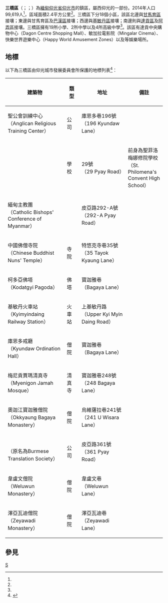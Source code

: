{{Infobox settlement
|name = 三橋區
|native_name = {{lang|my|စမ်းချောင်းမြို့နယ်}}
|settlement_type = [[仰光市|仰光市]]鎮區
|image_skyline = 
|image_map = Sanchaung Township.svg
|mapsize = 
|map_caption = 三橋區在仰光市的位置
|pushpin_label_position = bottom
|pushpin_map = 
|pushpin_map_caption = 
|seat = 
|seat_type = 
|subdivision_type = 國家
|subdivision_name = {{flag|Burma}}
|subdivision_type1 = [[缅甸行政区划|省邦]]
|subdivision_name1 = [[仰光省|仰光省]]
|subdivision_type3 = 市
|subdivision_name3 = [[仰光市|仰光市]]
|subdivision_type4 = 鎮區
|subdivision_name4 = '''三橋區'''
|area_total_km2 = 2.4
|population_footnotes =<ref name="citypopulation">[http://www.citypopulation.de/php/myanmar-admin.php MYANMAR: Administrative Division] {{Wayback|url=http://www.citypopulation.de/php/myanmar-admin.php |date=20151117024737 }}. Citypopulation. 2015-12-01</ref>
|population = 99,619
|population_as_of = 2014
|population_density_km2 = 41,507.92
|coordinates_display = inline,title
|coordinates_region = MM
|latNS = N
|latd = 16
|latm = 48
|lats = 23
|longEW = E
|longd = 96
|longm = 08
|longs = 06
|elevation_ft = 
|elevation_m = 
|timezone = [[Myanmar_Standard_Time|MST]]
|utc_offset = +6:30
|postal_code = 11111
|area_code = 1（行動電話：80、99）<ref>{{cite web | url=http://en.18dao.net/Area_Code/Myanmar | title=Myanmar Area Codes | access-date=2015-12-01 | archive-url=https://web.archive.org/web/20091201164116/http://en.18dao.net/Area_Code/Myanmar | archive-date=2009-12-01 | dead-url=yes }}</ref>
|website =
|footnotes = YCDC<ref name=yc>{{Cite web | url=http://www.yangoncity.com.mm/maps/townships_pro.asp?tname=Sanchaung | title=Sanchaung Township | publisher=Yangon City Development Committee | accessdate=2009-03-15 | deadurl=yes | archiveurl=https://web.archive.org/web/20111002033452/http://www.yangoncity.com.mm/maps/townships_pro.asp?tname=sanchaung | archivedate=2011-10-02 }}</ref>
}}

'''三橋區'''（{{lang-my|စမ်းချောင်းမြို့နယ်}}；{{IPA-my|sáɴdʑáʊɴ mjo̰nɛ̀|pron}}；{{lang-en|Sanchaung Township}}）為[[緬甸|緬甸]][[仰光省|仰光省]][[仰光市|仰光市]]的鎮區，屬西仰光的一部份。2014年人口99,619人<ref name=citypopulation/>，區域面積2.4平方公里<ref name=citypopulation/>。三橋區下分18個小區，該區北邊與[[甘馬育區|甘馬育區]]接壤；東邊與甘馬育區及[[巴漢區|巴漢區]]接壤；西邊與[[基敏丹區|基敏丹區]]接壤；南邊則與[[達貢區|達貢區]]及[[阿弄區|阿弄區]]接壤。三橋區擁有19所小學、2所中學以及4所高級中學<ref name=yc/>。該區有達貢中央購物中心（Dagon Centre Shopping Mall）、敏加拉電影院（Mingalar Cinema）、快樂世界遊樂中心（Happy World Amusement Zones）以及{{link-en|仰光人民公園|People's Square and Park}}等娛樂場所。

==地標==
以下為三橋區由仰光城市發展委員會所保護的地標列表<ref name=mt>{{Cite journal |url=http://www.myanmar.gov.mm/myanmartimes/no87/New/14.htm |title=Special Reports: Heritage List |publisher=The Myanmar Times |date=2001-10-29 |deadurl=yes |archiveurl=https://web.archive.org/web/20090615164607/http://www.myanmar.gov.mm/myanmartimes/no87/New/14.htm |archivedate=2009-06-15 |journal= |access-date=2015-12-01 }}</ref>：

{| class="wikitable" border="1" style="text-align:center"
|-
! width="350"|建築物
! width="80"|類型
! width="270"|地址
! width="140"|備註
|-
| 聖公會訓練中心<br>（Anglican Religious Training Center）
| 公司
| 庫恩多巷196號<br>（196 Kyundaw Lane）
|
|-
| {{link-en|三橋區第二基礎教育高級中學|Basic Education High School No. 2 Sanchaung}}
| 學校
| {{link-en|皮亞路|Pyay Road}}29號<br>（29 Pyay Road）
| 前身為聖菲洛梅娜修院學校（St. Philomena's Convent High School）
|-
| 緬甸主教團<br>（Catholic Bishops' Conference of Myanmar）
| 
| 皮亞路292-A號<br>（292-A Pyay Road）
|
|-
| 中國佛僧寺院<br>（Chinese Buddhist Nuns' Temple）
| 寺院
| 特悠克寺巷35號<br>（35 Tayok Kyaung Lane）
|
|-
| 柯多亞佛塔<br>（Kodatgyi Pagoda）
| 佛塔
| 寶迦雅巷<br>（Bagaya Lane）
|
|-
| 基敏丹火車站<br>（Kyimyindaing Railway Station）
| 火車站
| 上基敏丹路<br>（Upper Kyi Myin Daing Road）
| 
|-
| 庫恩多戒廳<br>（Kyundaw Ordination Hall）
| 僧院
| 寶迦雅巷<br>（Bagaya Lane）
| 
|-
| 梅尼貢賈瑪清真寺<br>（Myenigon Jamah Mosque）
| 清真寺
| 寶迦雅巷248號<br>（248 Bagaya Lane）
|
|-
| 奧迦江寶迦雅僧院<br>（Okkyaung Bagaya Monastery）
| 僧院
| 烏維薩拉巷241號<br>（241 U Wisara Lane）
|
|-
| {{link-en|緬甸語翻譯學會|Sarpay Beikman}}<br>（原名為Burmese Translation Society）
| 公司
| 皮亞路361號<br>（361 Pyay Road）
|
|-
| 韋盧文僧院<br>（Weluwun Monastery）
| 僧院
| 韋盧文巷<br>（Weluwun Lane）
|
|-
| 澤亞瓦迪僧院<br>（Zeyawadi Monastery）
| 僧院
| 澤亞瓦迪巷<br>（Zeyawadi Lane）
|
|}

==參見==
{{Reflist}}

{{仰光市行政區劃|state=collapsed}}
{{仰光省行政區劃|state=collapsed}}

[[Category:仰光省鎮區|S]]
